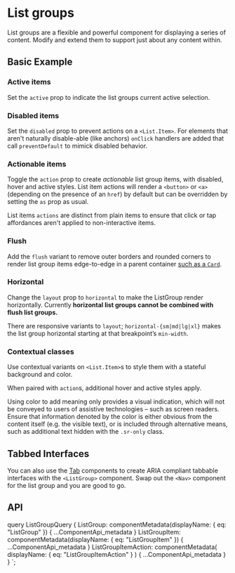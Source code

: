 



# List groups

<p className="lead">
  List groups are a flexible and powerful component for displaying a
  series of content. Modify and extend them to support just about any
  content within.
</p>

## Basic Example

<ReactPlayground
  codeText={ListGroupDefault}
  exampleClassName={styles.listGroup}
/>

### Active items

Set the `active` prop to indicate the list groups current active selection.

<ReactPlayground
  codeText={ListGroupActive}
  exampleClassName={styles.listGroup}
/>

### Disabled items

Set the `disabled` prop to prevent actions on a `<List.Item>`. For elements
that aren't naturally disable-able (like anchors) `onClick` handlers are added
that call `preventDefault` to mimick disabled behavior.

<ReactPlayground
  codeText={ListGroupDisabled}
  exampleClassName={styles.listGroup}
/>


### Actionable items

Toggle the `action` prop to create <em>actionable</em> list group
items, with disabled, hover and active styles. List item actions will render
a `<button>` or `<a>` (depending on the presence of an `href`) by default but
can be overridden by setting the `as` prop as usual.

List items `actions` are distinct from plain items to ensure that click or tap
affordances aren't applied to non-interactive items.

<ReactPlayground
  codeText={ListGroupLinked}
  exampleClassName={styles.listGroup}
/>

### Flush

Add the `flush` variant to remove outer borders and rounded corners to render list group items
edge-to-edge in a parent container [such as a `Card`](/components/cards/#list-groups).

<ReactPlayground
  codeText={ListGroupFlush}
  exampleClassName={styles.listGroup}
/>

### Horizontal

Change the `layout` prop to `horizontal` to make the ListGroup render horizontally. Currently **horizontal list groups cannot be combined with flush list groups.**

<ReactPlayground
  codeText={ListGroupHorizontal}
  exampleClassName={styles.listGroup}
/>

There are responsive variants to `layout`; `horizontal-{sm|md|lg|xl}` makes the list group horizontal starting at that breakpoint’s `min-width`.

<ReactPlayground
  codeText={ListGroupHorizontalResponsive}
  exampleClassName={styles.listGroup}
/>

### Contextual classes

Use contextual variants on `<List.Item>`s to style them with a stateful background and color.

<ReactPlayground
  codeText={ListGroupStyle}
  exampleClassName={styles.listGroup}
/>

When paired with `action`s, additional hover and active styles apply.

<ReactPlayground
  codeText={ListGroupStyleActions}
  exampleClassName={styles.listGroup}
/>

<Callout title="Conveying meaning to assistive technologies">
  Using color to add meaning only provides a visual indication,
  which will not be conveyed to users of assistive technologies – such as screen readers.
  Ensure that information denoted by the color is either obvious from the content itself
  (e.g. the visible text), or is included through alternative means,
  such as additional text hidden with the <code>.sr-only</code> class.
</Callout>

## Tabbed Interfaces

You can also use the [Tab][tabs] components to create ARIA compliant tabbable
interfaces with the `<ListGroup>` component. Swap out the `<Nav>` component
for the list group and you are good to go.

<ReactPlayground
  codeText={ListGroupTabs}
  exampleClassName={styles.listGroup}
/>

## API

<ComponentApi metadata={props.data.ListGroup} />
<ComponentApi metadata={props.data.ListGroupItem} exportedBy={props.data.ListGroup} />



  query ListGroupQuery {
    ListGroup: componentMetadata(displayName: { eq: "ListGroup" }) {
      ...ComponentApi_metadata
    }
    ListGroupItem: componentMetadata(displayName: { eq: "ListGroupItem" }) {
      ...ComponentApi_metadata
    }
    ListGroupItemAction: componentMetadata(
      displayName: { eq: "ListGroupItemAction" }
    ) {
      ...ComponentApi_metadata
    }
  }
`;

[tabs]: /components/tabs/
